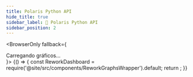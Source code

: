 ```yaml
---
title: Polaris Python API
hide_title: true
sidebar_label: 🐍 Polaris Python API
sidebar_position: 2
---
```



<BrowserOnly fallback={<div>Carregando gráficos...</div>}>
  {() => {
    const ReworkDashboard = require('@site/src/components/ReworkGraphsWrapper').default;
    return <ReworkDashboard repo="polaris-python-api" />;
  }}
</BrowserOnly>